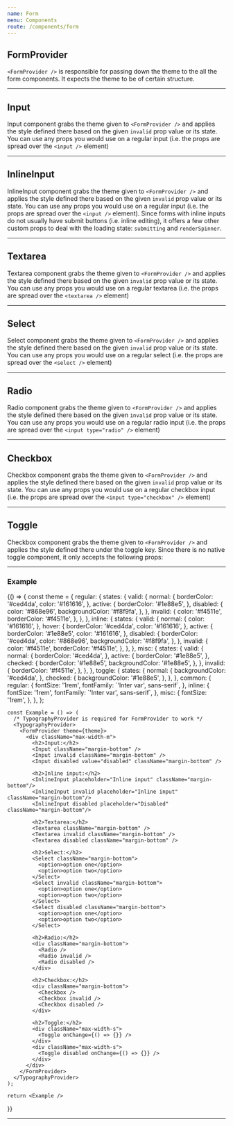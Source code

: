 ```yaml
---
name: Form
menu: Components
route: /components/form
---
```



## **FormProvider**

`<FormProvider />` is responsible for passing down the theme to the all the form components. It expects the theme to be of certain structure.


---

## **Input**

Input component grabs the theme given to `<FormProvider />` and applies the style defined there based on the given `invalid` prop value or its state. You can use any props you would use on a regular input (i.e. the props are spread over the `<input />` element)

<Props of={Input} />


---


## **InlineInput**

InlineInput component grabs the theme given to `<FormProvider />` and applies the style defined there based on the given `invalid` prop value or its state. You can use any props you would use on a regular input (i.e. the props are spread over the `<input />` element). Since forms with inline inputs do not usually have submit buttons (i.e. inline editing), it offers a few other custom props to deal with the loading state: `submitting` and `renderSpinner`.

<Props of={InlineInput} className="max-width-m" />


---


## **Textarea**

Textarea component grabs the theme given to `<FormProvider />` and applies the style defined there based on the given `invalid` prop value or its state. You can use any props you would use on a regular textarea (i.e. the props are spread over the `<textarea />` element)

<Props of={Textarea} />


---


## **Select**

Select component grabs the theme given to `<FormProvider />` and applies the style defined there based on the given `invalid` prop value or its state. You can use any props you would use on a regular select (i.e. the props are spread over the `<select />` element)

<Props of={Select} />


---


## **Radio**

Radio component grabs the theme given to `<FormProvider />` and applies the style defined there based on the given `invalid` prop value or its state. You can use any props you would use on a regular radio input (i.e. the props are spread over the `<input type="radio" />` element)

<Props of={Radio} />


---


## **Checkbox**

Checkbox component grabs the theme given to `<FormProvider />` and applies the style defined there based on the given `invalid` prop value or its state. You can use any props you would use on a regular checkbox input (i.e. the props are spread over the `<input type="checkbox" />` element)

<Props of={Checkbox} />


---


## **Toggle**

Checkbox component grabs the theme given to `<FormProvider />` and applies the style defined there under the toggle key. Since there is no native toggle component, it only accepts the following props:

<Props of={Toggle} />


---


### **Example**

<Playground>
  {() => {
    const theme = {
      regular: {
        states: {
          valid: {
            normal: {
              borderColor: '#ced4da',
              color: '#161616',
            },
            active: {
              borderColor: '#1e88e5',
            },
            disabled: {
              color: '#868e96',
              backgroundColor: '#f8f9fa',
            },
          },
          invalid: {
            color: '#f4511e',
            borderColor: '#f4511e',
          },
        },
      },
      inline: {
        states: {
          valid: {
            normal: {
              color: '#161616',
            },
            hover: {
              borderColor: '#ced4da',
              color: '#161616',
            },
            active: {
              borderColor: '#1e88e5',
              color: '#161616',
            },
            disabled: {
              borderColor: '#ced4da',
              color: '#868e96',
              backgroundColor: '#f8f9fa',
            },
          },
          invalid: {
            color: '#f4511e',
            borderColor: '#f4511e',
          },
        },
      },
      misc: {
        states: {
          valid: {
            normal: {
              borderColor: '#ced4da',
            },
            active: {
              borderColor: '#1e88e5',
            },
            checked: {
              borderColor: '#1e88e5',
              backgroundColor: '#1e88e5',
            },
          },
          invalid: {
            borderColor: '#f4511e',
          },
        },
      },
      toggle: {
        states: {
          normal: {
            backgroundColor: '#ced4da',
          },
          checked: {
            backgroundColor: '#1e88e5',
          },
        },
      },
      common: {
        regular: {
          fontSize: '1rem',
          fontFamily: `'Inter var', sans-serif`,
        },
        inline: {
          fontSize: '1rem',
          fontFamily: `'Inter var', sans-serif`,
        },
        misc: {
          fontSize: '1rem',
        },
      },
    };

    const Example = () => (
      /* TypographyProvider is required for FormProvider to work */
      <TypographyProvider>
        <FormProvider theme={theme}>
          <div className="max-width-m">
            <h2>Input:</h2>
            <Input className="margin-bottom" />
            <Input invalid className="margin-bottom" />
            <Input disabled value="disabled" className="margin-bottom" />

            <h2>Inline input:</h2>
            <InlineInput placeholder="Inline input" className="margin-bottom"/>
            <InlineInput invalid placeholder="Inline input" className="margin-bottom"/>
            <InlineInput disabled placeholder="Disabled" className="margin-bottom"/>

            <h2>Textarea:</h2>
            <Textarea className="margin-bottom" />
            <Textarea invalid className="margin-bottom" />
            <Textarea disabled className="margin-bottom" />

            <h2>Select:</h2>
            <Select className="margin-bottom">
              <option>option one</option>
              <option>option two</option>
            </Select>
            <Select invalid className="margin-bottom">
              <option>option one</option>
              <option>option two</option>
            </Select>
            <Select disabled className="margin-bottom">
              <option>option one</option>
              <option>option two</option>
            </Select>

            <h2>Radio:</h2>
            <div className="margin-bottom">
              <Radio />
              <Radio invalid />
              <Radio disabled />
            </div>

            <h2>Checkbox:</h2>
            <div className="margin-bottom">
              <Checkbox />
              <Checkbox invalid />
              <Checkbox disabled />
            </div>

            <h2>Toggle:</h2>
            <div className="max-width-s">
              <Toggle onChange={() => {}} />
            </div>
            <div className="max-width-s">
              <Toggle disabled onChange={() => {}} />
            </div>
          </div>
        </FormProvider>
      </TypographyProvider>
    );

    return <Example />
  }}
</Playground>



---
